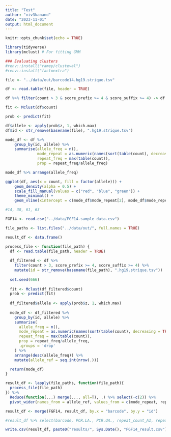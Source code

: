 ```yaml
---
title: "Test"
author: "viv3kanand"
date: "2023-11-01"
output: html_document
---
```


```r
knitr::opts_chunk$set(echo = TRUE)
```

```r
library(tidyverse)
library(mclust) # For fitting GMM

### Evaluating clusters
#renv::install("ramey/clusteval")
#renv::install("factoextra")
```

```r
file <- "../data/out/barcode14.hg19.strique.tsv"

df <- read.table(file, header = TRUE)

df %>% filter(count > 3 & score_prefix >= 4 & score_suffix >= 4) -> df

fit <- Mclust(df$count)

prob <- predict(fit)

df$allele <- apply(prob$z, 1, which.max)
df$id <- str_remove(basename(file), ".hg19.strique.tsv")

mode_df <- df %>%
    group_by(id, allele) %>%
    summarise(allele_freq = n(),
              mode_repeat = as.numeric(names(sort(table(count), decreasing = TRUE)[1])),
              repeat_freq = max(table(count)),
              prop = repeat_freq/allele_freq)

mode_df %>% arrange(allele_freq)


```


```r
ggplot(df, aes(x = count, fill = factor(allele))) +
    geom_density(alpha = 0.5) +
    scale_fill_manual(values = c("red", "blue", "green")) +
    theme_minimal() +
    geom_vline(xintercept = c(mode_df$mode_repeat[2], mode_df$mode_repeat[3]), linetype = "dashed")
```



```r
#14, 38, 61, 63

FGF14 <- read.csv("../data/FGF14-sample data.csv")

file_paths <- list.files("../data/out/", full.names = TRUE)

result_df <- data.frame()

process_file <- function(file_path) {
  df <- read.table(file_path, header = TRUE)
  
  df_filtered <- df %>%
    filter(count > 3, score_prefix >= 4, score_suffix >= 4) %>% 
    mutate(id = str_remove(basename(file_path), ".hg19.strique.tsv"))
  
  set.seed(666)
  
  fit <- Mclust(df_filtered$count)
  prob <- predict(fit)
  
  df_filtered$allele <- apply(prob$z, 1, which.max)
  
  mode_df <- df_filtered %>%
    group_by(id, allele) %>%
    summarise(
      allele_freq = n(),
      mode_repeat = as.numeric(names(sort(table(count), decreasing = TRUE)[1])),
      repeat_freq = max(table(count)),
      prop = repeat_freq/allele_freq,
      .groups = 'drop'
    ) %>% 
    arrange(desc(allele_freq)) %>%
    mutate(allele_ref = seq.int(nrow(.)))

  return(mode_df)
}

result_df <- lapply(file_paths, function(file_path){
  process_file(file_path)
}) %>% 
  Reduce(function(...) merge(..., all=T), .) %>% select(-c(2)) %>% 
  pivot_wider(names_from = allele_ref, values_from = c(mode_repeat, repeat_freq, allele_freq, prop))

result_df <- merge(FGF14, result_df, by.x = "barcode", by.y = "id")

#result_df %>% select(barcode, PCR.LA., PCR.UA., repeat_count_A1, repeat_count_A2) %>% View

write.csv(result_df, paste0("results/", Sys.Date(), "FGF14_result.csv"))


```






























